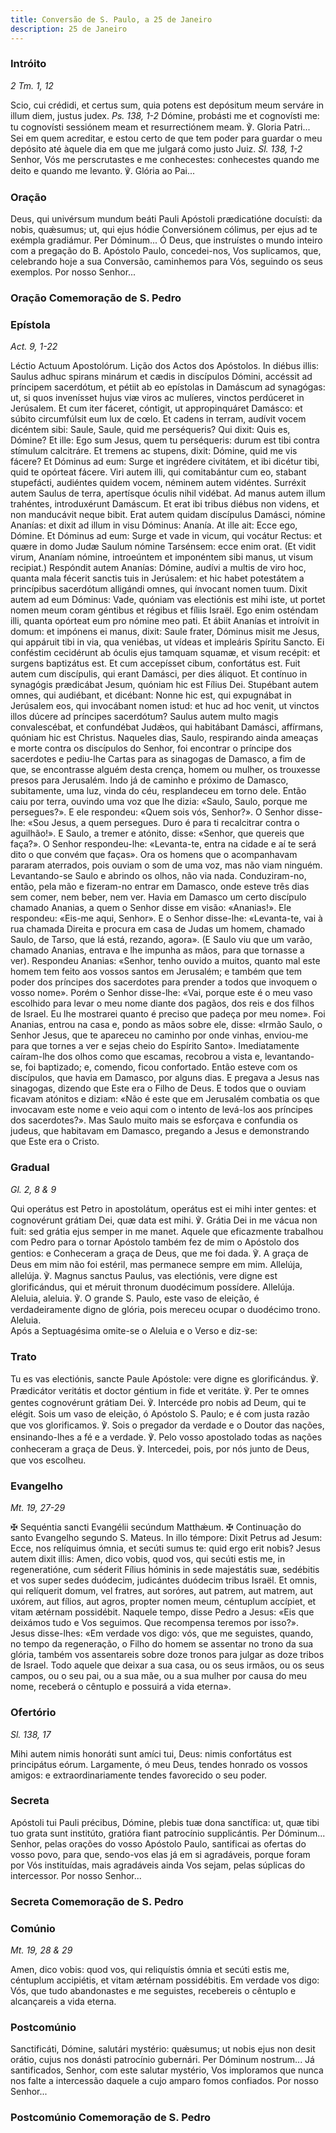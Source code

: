 ```yaml
---
title: Conversão de S. Paulo, a 25 de Janeiro
description: 25 de Janeiro
---
```


### Intróito

<em>2 Tm. 1, 12</em>

<div class="side-by-side not-content">
  <span>
    Scio, cui crédidi, et certus sum, quia potens est depósitum meum serváre in
    illum diem, justus judex. <em>Ps. 138, 1-2</em> Dómine, probásti me et
    cognovísti me: tu cognovísti sessiónem meam et resurrectiónem meam. ℣.
    Gloria Patri...
  </span>
  <span>
    Sei em quem acreditar, e estou certo de que tem poder para guardar o meu
    depósito até àquele dia em que me julgará como justo Juiz.
    <em>Sl. 138, 1-2</em>
    Senhor, Vós me perscrutastes e me conhecestes: conhecestes quando me deito e
    quando me levanto. ℣. Glória ao Pai...
  </span>
</div>

### Oração

<div class="side-by-side not-content">
  <span>
    Deus, qui univérsum mundum beáti Pauli Apóstoli prædicatióne docuísti: da
    nobis, quǽsumus; ut, qui ejus hódie Conversiónem cólimus, per ejus ad te
    exémpla gradiámur. Per Dóminum...
  </span>
  <span>
    Ó Deus, que instruístes o mundo inteiro com a pregação do B. Apóstolo Paulo,
    concedei-nos, Vos suplicamos, que, celebrando hoje a sua Conversão,
    caminhemos para Vós, seguindo os seus exemplos. Por nosso Senhor...
  </span>
</div>


### Oração Comemoração de S. Pedro

<LinkCard
  title="Oração Cadeira de S. Pedro em Roma"
  href="/missal/santos/02-22#oração"
/>

### Epístola

<em>Act. 9, 1-22</em>

<div class="side-by-side not-content">
  <span>Léctio Actuum Apostolórum.</span>
  <span>Lição dos Actos dos Apóstolos.</span>
  <span>
    In diébus illis: Saulus adhuc spirans minárum et cædis in discípulos Dómini,
    accéssit ad príncipem sacerdótum, et pétiit ab eo epístolas in Damáscum ad
    synagógas: ut, si quos invenísset hujus viæ viros ac mulíeres, vinctos
    perdúceret in Jerúsalem. Et cum iter fáceret, cóntigit, ut appropinquáret
    Damásco: et súbito circumfúlsit eum lux de cœlo. Et cadens in terram,
    audívit vocem dicéntem sibi: Saule, Saule, quid me perséqueris? Qui dixit:
    Quis es, Dómine? Et ille: Ego sum Jesus, quem tu perséqueris: durum est tibi
    contra stímulum calcitráre. Et tremens ac stupens, dixit: Dómine, quid me
    vis fácere? Et Dóminus ad eum: Surge et ingrédere civitátem, et ibi dicétur
    tibi, quid te opórteat fácere. Viri autem illi, qui comitabántur cum eo,
    stabant stupefácti, audiéntes quidem vocem, néminem autem vidéntes. Surréxit
    autem Saulus de terra, apertísque óculis nihil vidébat. Ad manus autem illum
    trahéntes, introduxérunt Damáscum. Et erat ibi tribus diébus non videns, et
    non manducávit neque bibit. Erat autem quidam discípulus Damásci, nómine
    Ananías: et dixit ad illum in visu Dóminus: Ananía. At ille ait: Ecce ego,
    Dómine. Et Dóminus ad eum: Surge et vade in vicum, qui vocátur Rectus: et
    quære in domo Judæ Saulum nómine Tarsénsem: ecce enim orat. (Et vidit virum,
    Ananíam nómine, introeúntem et imponéntem sibi manus, ut visum recipiat.)
    Respóndit autem Ananías: Dómine, audívi a multis de viro hoc, quanta mala
    fécerit sanctis tuis in Jerúsalem: et hic habet potestátem a princípibus
    sacerdótum alligándi omnes, qui ínvocant nomen tuum. Dixit autem ad eum
    Dóminus: Vade, quóniam vas electiónis est mihi iste, ut portet nomen meum
    coram géntibus et régibus et fíliis Israël. Ego enim osténdam illi, quanta
    opórteat eum pro nómine meo pati. Et ábiit Ananías et introívit in domum: et
    impónens ei manus, dixit: Saule frater, Dóminus misit me Jesus, qui appáruit
    tibi in via, qua veniébas, ut vídeas et impleáris Spíritu Sancto. Ei
    conféstim cecidérunt ab óculis ejus tamquam squamæ, et visum recépit: et
    surgens baptizátus est. Et cum accepísset cibum, confortátus est. Fuit autem
    cum discípulis, qui erant Damásci, per dies áliquot. Et contínuo in
    synagógis prædicábat Jesum, quóniam hic est Fílius Dei. Stupébant autem
    omnes, qui audiébant, et dicébant: Nonne hic est, qui expugnábat in
    Jerúsalem eos, qui invocábant nomen istud: et huc ad hoc venit, ut vinctos
    illos dúcere ad príncipes sacerdótum? Saulus autem multo magis
    convalescébat, et confundébat Judǽos, qui habitábant Damásci, affírmans,
    quóniam hic est Christus.
  </span>
  <span>
    Naqueles dias, Saulo, respirando ainda ameaças e morte contra os discípulos
    do Senhor, foi encontrar o príncipe dos sacerdotes e pediu-lhe Cartas para
    as sinagogas de Damasco, a fim de que, se encontrasse alguém desta crença,
    homem ou mulher, os trouxesse presos para Jerusalém. Indo já de caminho e
    próximo de Damasco, subitamente, uma luz, vinda do céu, resplandeceu em
    torno dele. Então caiu por terra, ouvindo uma voz que lhe dizia: «Saulo,
    Saulo, porque me persegues?». E ele respondeu: «Quem sois vós, Senhor?». O
    Senhor disse-lhe: «Sou Jesus, a quem persegues. Duro é para ti recalcitrar
    contra o aguilhão!». E Saulo, a tremer e atónito, disse: «Senhor, que
    quereis que faça?». O Senhor respondeu-lhe: «Levanta-te, entra na cidade e
    aí te será dito o que convém que faças». Ora os homens que o acompanhavam
    pararam aterrados, pois ouviam o som de uma voz, mas não viam ninguém.
    Levantando-se Saulo e abrindo os olhos, não via nada. Conduziram-no, então,
    pela mão e fizeram-no entrar em Damasco, onde esteve três dias sem comer,
    nem beber, nem ver. Havia em Damasco um certo discípulo chamado Ananias, a
    quem o Senhor disse em visão: «Ananias!». Ele respondeu: «Eis-me aqui,
    Senhor». E o Senhor disse-lhe: «Levanta-te, vai à rua chamada Direita e
    procura em casa de Judas um homem, chamado Saulo, de Tarso, que lá está,
    rezando, agora». (E Saulo viu que um varão, chamado Ananias, entrava e lhe
    impunha as mãos, para que tornasse a ver). Respondeu Ananias: «Senhor, tenho
    ouvido a muitos, quanto mal este homem tem feito aos vossos santos em
    Jerusalém; e também que tem poder dos príncipes dos sacerdotes para prender
    a todos que invoquem o vosso nome». Porém o Senhor disse-lhe: «Vai, porque
    este é o meu vaso escolhido para levar o meu nome diante dos pagãos, dos
    reis e dos filhos de Israel. Eu lhe mostrarei quanto é preciso que padeça
    por meu nome». Foi Ananias, entrou na casa e, pondo as mãos sobre ele,
    disse: «Irmão Saulo, o Senhor Jesus, que te apareceu no caminho por onde
    vinhas, enviou-me para que tornes a ver e sejas cheio do Espírito Santo».
    Imediatamente caíram-lhe dos olhos como que escamas, recobrou a vista e,
    levantando-se, foi baptizado; e, comendo, ficou confortado. Então esteve com
    os discípulos, que havia em Damasco, por alguns dias. E pregava a Jesus nas
    sinagogas, dizendo que Este era o Filho de Deus. E todos que o ouviam
    ficavam atónitos e diziam: «Não é este que em Jerusalém combatia os que
    invocavam este nome e veio aqui com o intento de levá-los aos príncipes dos
    sacerdotes?». Mas Saulo muito mais se esforçava e confundia os judeus, que
    habitavam em Damasco, pregando a Jesus e demonstrando que Este era o Cristo.
  </span>
</div>

### Gradual

<em>Gl. 2, 8 & 9</em>

<div class="side-by-side not-content">

<span>
Qui operátus est Petro in apostolátum, operátus est ei mihi inter gentes: et cognovérunt grátiam Dei, quæ data est mihi. ℣. Grátia Dei in me vácua non fuit: sed grátia ejus semper in me manet.
</span>
<span>
Aquele que eficazmente trabalhou com Pedro para o tornar Apóstolo também fez de mim o Apóstolo dos gentios: e Conheceram a graça de Deus, que me foi dada. ℣. A graça de Deus em mim não foi estéril, mas permanece sempre em mim.
</span>
<span>
Allelúja, allelúja. ℣. Magnus sanctus Paulus, vas electiónis, vere digne est glorificándus, qui et méruit thronum duodécimum possídere. Allelúja.

</span>
<span>
Aleluia, aleluia. ℣. O grande S. Paulo, este vaso de eleição, é verdadeiramente digno de glória, pois mereceu ocupar o duodécimo trono. Aleluia.
</span>
</div>

<aside>Após a Septuagésima omite-se o Aleluia e o Verso e diz-se:</aside>

### Trato

<div class="side-by-side not-content">
  <span>
    Tu es vas electiónis, sancte Paule Apóstole: vere digne es glorificándus. ℣.
    Prædicátor veritátis et doctor géntium in fide et veritáte. ℣. Per te omnes
    gentes cognovérunt grátiam Dei. ℣. Intercéde pro nobis ad Deum, qui te
    elégit.
  </span>
  <span>
    Sois um vaso de eleição, ó Apóstolo S. Paulo; e é com justa razão que vos
    glorificamos. ℣. Sois o pregador da verdade e o Doutor das nações,
    ensinando-lhes a fé e a verdade. ℣. Pelo vosso apostolado todas as nações
    conheceram a graça de Deus. ℣. Intercedei, pois, por nós junto de Deus, que
    vos escolheu.
  </span>
</div>

### Evangelho

<em>Mt. 19, 27-29</em>

<div class="side-by-side not-content">
  <span>
    <span class="cross text-red-500">✠</span> Sequéntia sancti Evangélii
    secúndum Matthǽum.
  </span>
  <span>
    <span class="cross text-red-500">✠</span> Continuação do santo Evangelho
    segundo S. Mateus.
  </span>
  <span>
    In illo témpore: Dixit Petrus ad Jesum: Ecce, nos relíquimus ómnia, et
    secúti sumus te: quid ergo erit nobis? Jesus autem dixit illis: Amen, dico
    vobis, quod vos, qui secúti estis me, in regeneratióne, cum séderit Fílius
    hóminis in sede majestátis suæ, sedébitis et vos super sedes duódecim,
    judicántes duódecim tribus Israël. Et omnis, qui relíquerit domum, vel
    fratres, aut soróres, aut patrem, aut matrem, aut uxórem, aut fílios, aut
    agros, propter nomen meum, céntuplum accípiet, et vitam ætérnam possidébit.
  </span>
  <span>
    Naquele tempo, disse Pedro a Jesus: «Eis que deixámos tudo e Vos seguimos.
    Que recompensa teremos por isso?». Jesus disse-lhes: «Em verdade vos digo:
    vós, que me seguistes, quando, no tempo da regeneração, o Filho do homem se
    assentar no trono da sua glória, também vos assentareis sobre doze tronos
    para julgar as doze tribos de Israel. Todo aquele que deixar a sua casa, ou
    os seus irmãos, ou os seus campos, ou o seu pai, ou a sua mãe, ou a sua
    mulher por causa do meu nome, receberá o cêntuplo e possuirá a vida eterna».
  </span>
</div>

### Ofertório

<em>Sl. 138, 17</em>

<div class="side-by-side not-content">
  <span>
    Mihi autem nimis honoráti sunt amíci tui, Deus: nimis confortátus est
    principátus eórum.
  </span>
  <span>
    Largamente, ó meu Deus, tendes honrado os vossos amigos: e
    extraordinariamente tendes favorecido o seu poder.
  </span>
</div>

### Secreta

<div class="side-by-side not-content">
  <span>
    Apóstoli tui Pauli précibus, Dómine, plebis tuæ dona sanctífica: ut, quæ
    tibi tuo grata sunt institúto, gratióra fiant patrocínio supplicántis. Per
    Dóminum...
  </span>
  <span>
    Senhor, pelas orações do vosso Apóstolo Paulo, santificai as ofertas do
    vosso povo, para que, sendo-vos elas já em si agradáveis, porque foram por
    Vós instituídas, mais agradáveis ainda Vos sejam, pelas súplicas do
    intercessor. Por nosso Senhor...
  </span>
</div>

### Secreta Comemoração de S. Pedro

<LinkCard
  title="Secreta Cadeira de S. Pedro em Roma"
  href="/missal/santos/02-22#secreta"
/>

### Comúnio

<em>Mt. 19, 28 & 29</em>

<div class="side-by-side not-content">
  <span>
    Amen, dico vobis: quod vos, qui reliquístis ómnia et secúti estis me,
    céntuplum accipiétis, et vitam ætérnam possidébitis.
  </span>
  <span>
    Em verdade vos digo: Vós, que tudo abandonastes e me seguistes, recebereis o
    cêntuplo e alcançareis a vida eterna.
  </span>
</div>

### Postcomúnio

<div class="side-by-side not-content">
  <span>
    Sanctificáti, Dómine, salutári mystério: quǽsumus; ut nobis ejus non desit
    orátio, cujus nos donásti patrocínio gubernári. Per Dóminum nostrum...
  </span>
  <span>
    Já santificados, Senhor, com este salutar mystério, Vos imploramos que nunca
    nos falte a intercessão daquele a cujo amparo fomos confiados. Por nosso
    Senhor...
  </span>
</div>

### Postcomúnio Comemoração de S. Pedro

<LinkCard
  title="Postcomúnio Cadeira de S. Pedro em Roma"
  href="/missal/santos/02-22#postcomúnio"
/>
